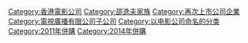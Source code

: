 {{Commons category|Shaw Brothers Studio}}
{{Main|邵氏兄弟}}

[[Category:香港電影公司|Category:香港電影公司]]
[[Category:邵逸夫家族|Category:邵逸夫家族]]
[[Category:再次上市公司企業|Category:再次上市公司企業]]
[[Category:電視廣播有限公司子公司|Category:電視廣播有限公司子公司]]
[[Category:以电影公司命名的分类|Category:以电影公司命名的分类]]
[[Category:2011年併購|Category:2011年併購]]
[[Category:2014年併購|Category:2014年併購]]